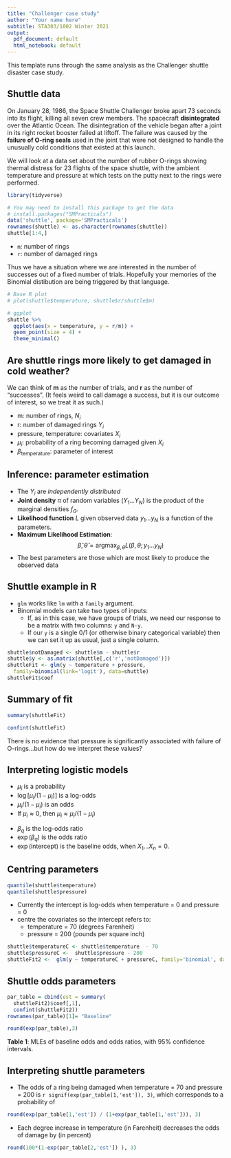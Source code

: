 ```yaml
---
title: "Challenger case study"
author: "Your name here"
subtitle: STA303/1002 Winter 2021
output:
  pdf_document: default
  html_notebook: default
---
```


This template runs through the same analysis as the Challenger shuttle disaster case study.

## Shuttle data

On January 28, 1986, the Space Shuttle Challenger broke apart 73 seconds into its flight, killing all seven crew members. The spacecraft **disintegrated** over the Atlantic Ocean. The disintegration of the vehicle began after a joint in its right rocket booster failed at liftoff. The failure was caused by the **failure of O-ring seals** used in the joint that were not designed to handle the unusually cold conditions that existed at this launch.

We will look at a data set about the number of rubber O-rings showing thermal distress for 23 flights of the space shuttle, with the ambient temperature and pressure at which tests on the putty next to the rings were performed.


```r
library(tidyverse)
```

```r
# You may need to install this package to get the data
# install.packages("SMPracticals")
data('shuttle', package='SMPracticals')
rownames(shuttle) <- as.character(rownames(shuttle))
shuttle[1:4,]
```

- `m`: number of rings
- `r`: number of damaged rings

Thus we have a situation where we are interested in the number of successes out of a fixed number of trials. Hopefully your memories of the Binomial distibution are being triggered by that language.

```r
# Base R plot
# plot(shuttle$temperature, shuttle$r/shuttle$m)

# ggplot
shuttle %>% 
  ggplot(aes(x = temperature, y = r/m)) +
  geom_point(size = 4) +
  theme_minimal()
```


## Are shuttle rings more likely to get damaged in cold weather? 

We can think of __m__ as the number of trials, and __r__ as the number of "successes". (It feels weird to call damage a success, but it is our outcome of interest, so we treat it as such.)

\begin{align*}
Y_i \sim & \text{Binomial}(N_i, \mu_i)\\
\log\left(\frac{\mu_i}{1-\mu_i}\right) = & X_i \beta
\end{align*}

- m: number of rings, $N_i$
- r: number of damaged rings $Y_i$
- pressure, temperature: covariates $X_i$
- $\mu_i$: probability of a ring becoming damaged given $X_i$ 
- $\beta_{\text{temperature}}$: parameter of interest


## Inference: parameter estimation

\begin{align*}
Y_i \sim & G (\mu_i, \theta)\\
h(\mu_i) = & X_i \beta\\
\pi(Y_1 ... Y_N; \beta, \theta)  = & 
\prod_{i=1}^N f_G (Y_i ; \mu_i, \theta)\\
\log L(\beta, \theta ; y_1 ... y_N) = &
\sum_{i=1}^N \log f_G (y_i; \mu_i, \theta)
\end{align*}


- The $Y_i$ are *independently distributed*
- **Joint density** $\pi$ of random variables $(Y_1  ...Y_N)$ is the product of the marginal
densities $f_G$.
- **Likelihood function** $L$ given observed data $y_1 ... y_N$ is a function of the parameters.
- **Maximum Likelihood Estimation**:
$$
\hat\beta, \hat\theta = \text{argmax}_{\beta,\theta}L(\beta, \theta ; y_1 \ldots y_N)
$$
- The best parameters are those which are most likely to produce the observed
  data

## Shuttle example in R

- `glm` works like `lm` with a `family` argument.
- Binomial models can take two types of inputs:
  - If, as in this case, we have groups of trials, we need our response to be a matrix with two columns: `y` and `N-y`.
  - If our `y` is a single 0/1 (or otherwise binary categorical variable) then we can set it up as usual, just a single column.

```r
shuttle$notDamaged <- shuttle$m - shuttle$r
shuttle$y <- as.matrix(shuttle[,c('r','notDamaged')])
shuttleFit <- glm(y ~ temperature + pressure, 
  family=binomial(link='logit'), data=shuttle)
shuttleFit$coef
```


## Summary of fit


```r
summary(shuttleFit)
```

```r
confint(shuttleFit)
```

There is no evidence that pressure is significantly associated with failure of O-rings...but how do we interpret these values?

## Interpreting logistic models

\begin{align*}
Y_i \sim & \text{Binomial}(N_i, \mu_i)\\
\log\left(\frac{\mu_i}{1-\mu_i}\right) = & \sum_{p=1}^P X_{ip} \beta_p\\
\left(\frac{\mu_i}{1-\mu_i}\right) = & \prod_{p=1}^P \exp(\beta_p)^{X_{ip}}
\end{align*}

- $\mu_i$ is a probability
- $\log[\mu_i / (1-\mu_i)]$ is a log-odds
- $\mu_i / (1-\mu_i)$ is an odds
- If $\mu_i \approx 0$, then $\mu_i \approx \mu_i / (1-\mu_i)$ 


\begin{align*}
\beta_q = &\log\left(\frac{\mu_2}{1-\mu_2}\right) - \log\left(\frac{\mu_1}{1-\mu_1}\right) \\
\exp(\beta_q) = & \left(\frac{\mu_2}{1-\mu_2}\right) \left/ \left(\frac{\mu_1}{1-\mu_1}\right)\right. \\
\end{align*}

- $\beta_q$ is the log-odds ratio
- $\exp(\beta_q)$ is the odds ratio
- $\exp(\text{intercept})$ is the baseline odds, when $X_{1} \ldots X_{n} = 0$.


## Centring parameters

```r
quantile(shuttle$temperature)
quantile(shuttle$pressure)
```


- Currently the intercept is log-odds when temperature = 0 and pressure = 0
- centre the covariates so the intercept refers to: 
  - temperature = 70 (degrees Farenheit)
  - pressure = 200 (pounds per square inch)


```r
shuttle$temperatureC <- shuttle$temperature  - 70
shuttle$pressureC <-  shuttle$pressure - 200
shuttleFit2 <-  glm(y ~ temperatureC + pressureC, family='binomial', data=shuttle)
```


## Shuttle odds parameters

```r
par_table = cbind(est = summary(
  shuttleFit2)$coef[,1],
  confint(shuttleFit2))
rownames(par_table)[1]= "Baseline"
```


```r
round(exp(par_table),3)
```

**Table 1**: MLEs of baseline odds and odds ratios, with  95% confidence intervals.


## Interpreting shuttle parameters

- The odds of a ring being damaged when temperature = 70 and pressure = 200  is `r signif(exp(par_table[1,'est']), 3)`, which corresponds to a probability of


```r
round(exp(par_table[1,'est']) / (1+exp(par_table[1,'est'])), 3)
```

- Each degree increase in temperature (in Farenheit) decreases the odds of damage by
(in percent)
```r
round(100*(1-exp(par_table[2,'est']) ), 3)
```

